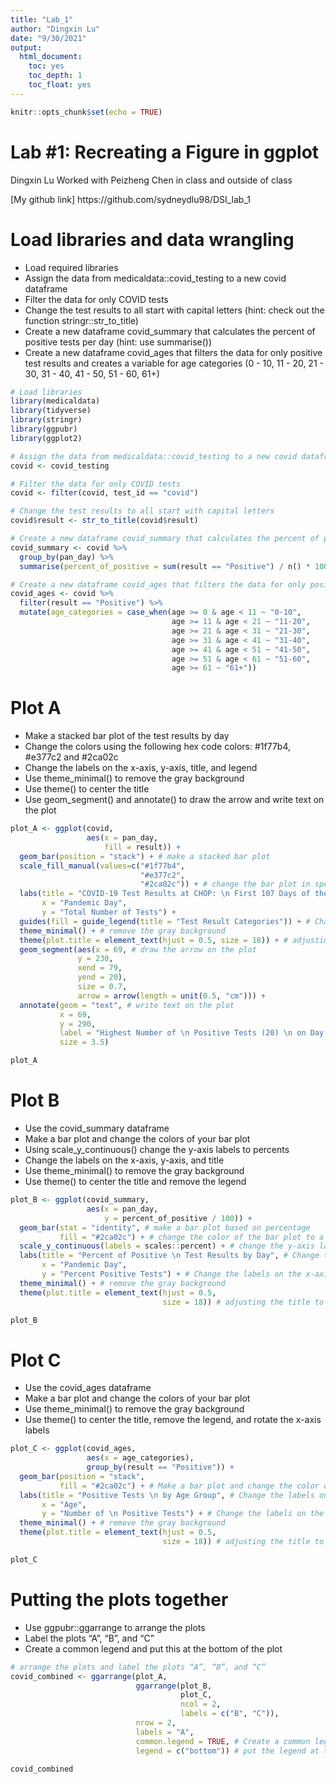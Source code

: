 ```yaml
---
title: "Lab_1"
author: "Dingxin Lu"
date: "9/30/2021"
output:
  html_document:
    toc: yes
    toc_depth: 1
    toc_float: yes
---
```

```r
knitr::opts_chunk$set(echo = TRUE)
```
# Lab #1: Recreating a Figure in ggplot

Dingxin Lu
Worked with Peizheng Chen in class and outside of class

[My github link] https://github.com/sydneydlu98/DSI_lab_1

# Load libraries and data wrangling

* Load required libraries
* Assign the data from medicaldata::covid_testing to a new covid dataframe
* Filter the data for only COVID tests
* Change the test results to all start with capital letters (hint: check out the function stringr::str_to_title)
* Create a new dataframe covid_summary that calculates the percent of positive tests per day (hint: use summarise())
* Create a new dataframe covid_ages that filters the data for only positive test results and creates a variable for age categories (0 - 10, 11 - 20, 21 - 30, 31 - 40, 41 - 50, 51 - 60, 61+)

```r
# Load libraries
library(medicaldata)
library(tidyverse)
library(stringr)
library(ggpubr)
library(ggplot2)
```

```r
# Assign the data from medicaldata::covid_testing to a new covid dataframe
covid <- covid_testing

# Filter the data for only COVID tests
covid <- filter(covid, test_id == "covid")

# Change the test results to all start with capital letters
covid$result <- str_to_title(covid$result)

# Create a new dataframe covid_summary that calculates the percent of positive tests per day 
covid_summary <- covid %>%
  group_by(pan_day) %>%
  summarise(percent_of_positive = sum(result == "Positive") / n() * 100)

# Create a new dataframe covid_ages that filters the data for only positive test results and creates a variable for age categories
covid_ages <- covid %>%
  filter(result == "Positive") %>%
  mutate(age_categories = case_when(age >= 0 & age < 11 ~ "0-10",
                                    age >= 11 & age < 21 ~ "11-20",
                                    age >= 21 & age < 31 ~ "21-30",
                                    age >= 31 & age < 41 ~ "31-40",
                                    age >= 41 & age < 51 ~ "41-50",
                                    age >= 51 & age < 61 ~ "51-60",
                                    age >= 61 ~ "61+"))
```

# Plot A

* Make a stacked bar plot of the test results by day
* Change the colors using the following hex code colors: #1f77b4, #e377c2 and #2ca02c
* Change the labels on the x-axis, y-axis, title, and legend
* Use theme_minimal() to remove the gray background
* Use theme() to center the title
* Use geom_segment() and annotate() to draw the arrow and write text on the plot

```r
plot_A <- ggplot(covid, 
                 aes(x = pan_day,
                     fill = result)) +
  geom_bar(position = "stack") + # make a stacked bar plot
  scale_fill_manual(values=c("#1f77b4", 
                             "#e377c2", 
                             "#2ca02c")) + # change the bar plot in specific colors
  labs(title = "COVID-19 Test Results at CHOP: \n First 107 Days of the Pandemic", # Change the labels on the x-axis, y-axis and title
       x = "Pandemic Day", 
       y = "Total Number of Tests") +
  guides(fill = guide_legend(title = "Test Result Categories")) + # Change the label for legend
  theme_minimal() + # remove the gray background
  theme(plot.title = element_text(hjust = 0.5, size = 18)) + # adjusting the title to be centered
  geom_segment(aes(x = 69, # draw the arrow on the plot
               y = 230, 
               xend = 79, 
               yend = 20),
               size = 0.7,
               arrow = arrow(length = unit(0.5, "cm"))) +
  annotate(geom = "text", # write text on the plot
           x = 69,
           y = 290,
           label = "Highest Number of \n Positive Tests (20) \n on Day 79",
           size = 3.5)

plot_A
```

# Plot B

* Use the covid_summary dataframe
* Make a bar plot and change the colors of your bar plot
* Using scale_y_continuous() change the y-axis labels to percents
* Change the labels on the x-axis, y-axis, and title
* Use theme_minimal() to remove the gray background
* Use theme() to center the title and remove the legend

```r
plot_B <- ggplot(covid_summary, 
                 aes(x = pan_day,
                     y = percent_of_positive / 100)) +
  geom_bar(stat = "identity", # make a bar plot based on percentage 
           fill = "#2ca02c") + # change the color of the bar plot to a specific color
  scale_y_continuous(labels = scales::percent) + # change the y-axis labels to percents
  labs(title = "Percent of Positive \n Test Results by Day", # Change the labels on the x-axis, y-axis and title
       x = "Pandemic Day", 
       y = "Percent Positive Tests") + # Change the labels on the x-axis, y-axis, and title
  theme_minimal() + # remove the gray background
  theme(plot.title = element_text(hjust = 0.5, 
                                  size = 18)) # adjusting the title to be centered

plot_B
```

# Plot C

* Use the covid_ages dataframe
* Make a bar plot and change the colors of your bar plot
* Use theme_minimal() to remove the gray background
* Use theme() to center the title, remove the legend, and rotate the x-axis labels

```r
plot_C <- ggplot(covid_ages, 
                 aes(x = age_categories),
                 group_by(result == "Positive")) +
  geom_bar(position = "stack",
           fill = "#2ca02c") + # Make a bar plot and change the color of the bar plot to a specific color
  labs(title = "Positive Tests \n by Age Group", # Change the labels on the x-axis, y-axis and title
       x = "Age", 
       y = "Number of \n Positive Tests") + # Change the labels on the x-axis, y-axis, and title
  theme_minimal() + # remove the gray background
  theme(plot.title = element_text(hjust = 0.5, 
                                  size = 18)) # adjusting the title to be centered

plot_C
```

# Putting the plots together

* Use ggpubr::ggarrange to arrange the plots
* Label the plots “A”, “B”, and “C”
* Create a common legend and put this at the bottom of the plot

```r
# arrange the plots and label the plots “A”, “B”, and “C”
covid_combined <- ggarrange(plot_A,
                            ggarrange(plot_B, 
                                      plot_C, 
                                      ncol = 2, 
                                      labels = c("B", "C")),
                            nrow = 2,
                            labels = "A",
                            common.legend = TRUE, # Create a common legend
                            legend = c("bottom")) # put the legend at the bottom of the plot

covid_combined
```